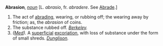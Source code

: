 '''Abrasion''', ''[[noun (part of speech)|noun]]'' [L. ''abrasio'', fr. ''abradere''. See [[Abrade]].]

<ol>
<li>The act of [[abrading]], wearing, or rubbing off; the wearing away by friction; as, the ''abrasion'' of coins.

<li> The substance rubbed off. ''[[Berkeley (source)|Berkeley]].''

<li> ''([[Med (subject)|Med]]).'' A [[superficial]] [[excoriation]], with loss of substance under the form of small shreds. ''[[Dunglison (source)|Dunglison]].''
</ol>